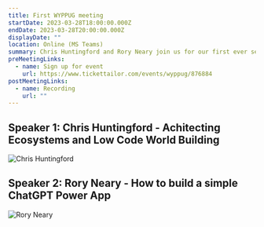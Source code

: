 ```yaml
---
title: First WYPPUG meeting
startDate: 2023-03-28T18:00:00.000Z
endDate: 2023-03-28T20:00:00.000Z
displayDate: ""
location: Online (MS Teams)
summary: Chris Huntingford and Rory Neary join us for our first ever session!
preMeetingLinks:
  - name: Sign up for event
    url: https://www.tickettailor.com/events/wyppug/876884
postMeetingLinks:
  - name: Recording
    url: ""
---
```

## Speaker 1: Chris Huntingford - Achitecting Ecosystems and Low Code World Building

![Chris Huntingford](/assets/1678748471208.jpg)

## Speaker 2: Rory Neary -  How to build a simple ChatGPT Power App

![Rory Neary](/assets/1678828253976.jpg)